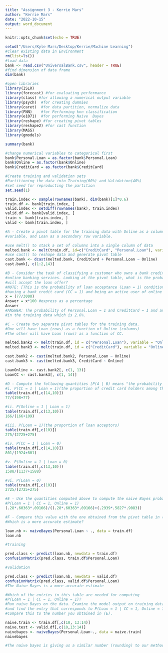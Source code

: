 ---
title: "Assignment 3 - Kerrie Mars"
author: "Kerrie Mars"
date: "2022-10-15"
output: word_document
---

```{r setup, include=FALSE}
knitr::opts_chunk$set(echo = TRUE)
```

```{r}
setwd("/Users/Kyle Mars/Desktop/Kerrie/Machine Learning")
#clear existing data in Environment
rm(list=ls())
#load data
bank <- read.csv("UniversalBank.csv", header = TRUE)
#find dimension of data frame
dim(bank)

#open libraries
library(ISLR)
library(forecast) #for evaluating performance
library(class) #for allowing a numerical output variable
library(psych)  #for creating dummies
library(caret)  #for data partition, normalize data
library(FNN)    #for Performing knn classification
library(e1071)  #for performing Naive  Bayes
library(reshape) #for creating pivot tables
library(reshape2) #for cast function
library(MASS)
library(gmodels)

summary(bank)

#change numerical variables to categorical first
bank$Personal.Loan = as.factor(bank$Personal.Loan)
bank$Online = as.factor(bank$Online)
bank$CreditCard = as.factor(bank$CreditCard)

#Create training and validation sets
#Partitioning the data into Training(60%) and Validation(40%)
#set seed for reproducting the partition
set.seed(1) 

train.index <- sample(rownames(bank), dim(bank)[1]*0.6)
train.df <- bank[train.index, ]
valid.index <- setdiff(rownames(bank), train.index)
valid.df <- bank[valid.index, ]
train <- bank[train.index, ]
valid <- bank[train.index, ]

#A - Create a pivot table for the training data with Online as a column variable, CC as a row 
#variable, and Loan as a secondary row variable. 

#use melt() to stack a set of columns into a single column of data
melted.bank <- melt(train.df, id=c("CreditCard", "Personal.Loan"), variable = "Online")
#use cast() to reshape data and generate pivot table
cast.bank <- dcast(melted.bank, CreditCard + Personal.Loan ~ Online)
cast.bank[, c(1:2,14)]

#B - Consider the task of classifying a customer who owns a bank credit card and is actively using 
#online banking services. Looking at the pivot table, what is the probability that this customer 
#will accept the loan offer?
#NOTE: [This is the probability of loan acceptance (Loan = 1) conditional on 
#having a bank credit card (CC = 1) and being an active user of online banking services (Online = 1)].
x = (77/3000)
Answer = x*100 #express as a percentage
Answer
#ANSWER: The probability of Personal.Loan = 1 and CreditCard = 1 and an active user of Online = 77/3000
#in the training data which is 2.6%.

#C - Create two separate pivot tables for the training data. 
#One will have Loan (rows) as a function of Online (columns)
#The other will have Loan (rows) as a function of CC.

melted.bank2 <- melt(train.df, id = c("Personal.Loan"), variable = "Online")
melted.bank3 <- melt(train.df, id = c("CreditCard"), variable = "Online")

cast.bank2 <- cast(melted.bank2, Personal.Loan ~ Online)
cast.bank3 <- cast(melted.bank3, CreditCard ~ Online)

LoanOnline <- cast.bank2[, c(1, 13)]
LoanCC <- cast.bank3[, c(1, 14)]

#D - Compute the following quantities [P(A | B) means "the probability of A given B"]
#i. P(CC = 1 | Loan = 1)(the proportion of credit card holders among the loan acceptors)
table(train.df[,c(14,10)])
77/(198+77)

#ii. P(Online = 1 | Loan = 1)
table(train.df[,c(13,10)])
166/(166+109)

#iii. P(Loan = 1)(the proportion of loan acceptors)
table(train.df[,c(10)])
275/(2725+275)

#iv. P(CC = 1 | Loan = 0)
table(train.df[,c(14,10)])
801/(1924+801)

#v. P(Online = 1 | Loan = 0)
table(train.df[,c(13,10)])
1588/(1137+1588)

#vi. P(Loan = 0)
table(train.df[,c(10)])
2725/(2725+275)

#E - Use the quantities computed above to compute the naive Bayes probability
#P(Loan = 1 | CC = 1, Online = 1)
(.28*.60363*.09166)/((.28*.60363*.09166)+(.2939*.5827*.9083))

#F - Compare this value with the one obtained from the pivot table in (B).
#Which is a more accurate estimate?

loan.nb <- naiveBayes(Personal.Loan ~ ., data = train.df)
loan.nb

#training

pred.class <- predict(loan.nb, newdata = train.df)
confusionMatrix(pred.class, train.df$Personal.Loan)

#validation

pred.class <- predict(loan.nb, newdata = valid.df)
confusionMatrix(pred.class, valid.df$Personal.Loan)
#The Naive Bayes is a more accurate estimate

#Which of the entries in this table are needed for computing
#P(Loan = 1 | CC = 1, Online = 1)?
#Run naive Bayes on the data. Examine the model output on training data, 
#and find the entry that corresponds to P(Loan = 1 | CC = 1, Online = 1).
#Compare this to the number you obtained in (E).

naive.train <- train.df[,c(10, 13:14)]
naive.test <- valid.df[,c(10,13:14)]
naivebayes <- naiveBayes(Personal.Loan~., data = naive.train)
naivebayes

#The naive bayes is giving us a similar number (rounding) to our method above which is .09.
```

